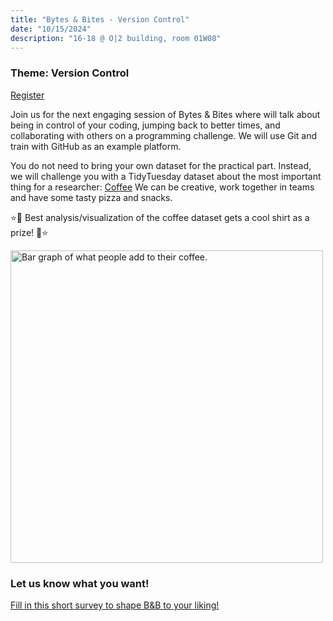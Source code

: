 ```yaml
---
title: "Bytes & Bites - Version Control"
date: "10/15/2024"
description: "16-18 @ O|2 building, room 01W08"
---
```


### Theme: Version Control

[Register](https://vu-nl.libcal.com/event/4276065)

Join us for the next engaging session of Bytes & Bites where will talk about being in control of your coding, jumping back to better times, and collaborating with others on a programming challenge. We will use Git and train with GitHub as an example platform. 

You do not need to bring your own dataset for the practical part. Instead, we will challenge you with a TidyTuesday dataset about the most important thing for a researcher: [Coffee](https://github.com/rfordatascience/tidytuesday/blob/master/data/2024/2024-05-14/readme.md)
We can be creative, work together in teams and have some tasty pizza and snacks.

⭐👕 Best analysis/visualization of the coffee dataset gets a cool shirt as a prize! 👕⭐

<img src="https://miro.medium.com/v2/resize:fit:4800/format:webp/1*9jr5ECH_Z2YUKAL31nBLFA.png" alt="Bar graph of what people add to their coffee." width="500">

### Let us know what you want!
[Fill in this short survey to shape B&B to your liking!](https://vuamsterdam.eu.qualtrics.com/jfe/form/SV_aWetUoYr6Gf8JcW)

